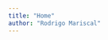 ```yaml
---
title: "Home"
author: "Rodrigo Mariscal"
---
```


<style type="text/css">
.title {
  display: none;
}

getting-started img {
  margin-right: 5in;
}


# **Personal Web Page**

### *Summary*

I'm Rodrigo Mariscal a mexican economist that has worked at the [Institute of International Finance](https://www.iif.com/), the [IMF's](http://www.imf.org/external/index.htm) Western Hemisphere Department, the [Inter-American Development Bank](https://www.iadb.org/), and [Mexico’s Central Bank](http://www.banxico.org.mx/). I hold an M.A. in economics from [El Colegio de Mexico](https://www.colmex.mx/). My research focuses on macroeconomics, with emphasis on the credibility of inflation regimes in Latin America, sovereign debt restructurings, and commodity prices.

</div>
<div class="col-sm-10">

![](img/leaves.png)


